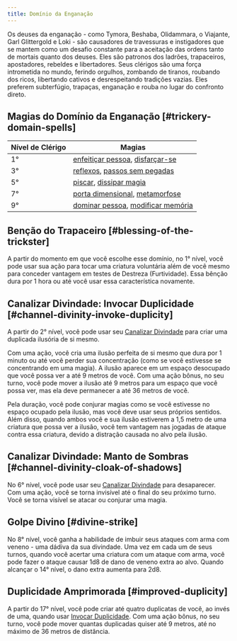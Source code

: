 ```yaml
---
title: Domínio da Enganação
---
```


Os deuses da enganação - como Tymora, Beshaba, Olidammara, o Viajante, Garl Glittergold e Loki - são causadores de travessuras e instigadores que se mantem como um desafio constante para a aceitação das ordens tanto de mortais quanto dos deuses. Eles são patronos dos ladrões, trapaceiros, apostadores, rebeldes e libertadores. Seus clérigos são uma força intrometida no mundo, ferindo orgulhos, zombando de tiranos, roubando dos ricos, libertando cativos e desrespeitando tradições vazias. Eles preferem subterfúgio, trapaças, enganação e rouba no lugar do confronto direto.

## Magias do Domínio da Enganação [#trickery-domain-spells]

| Nível de Clérigo | Magias                                                                                                                               |
| ---------------- | ------------------------------------------------------------------------------------------------------------------------------------ |
| 1°               | [enfeitiçar pessoa](_/kompendium/dnd5/spells?name=enfeitiçar+pessoa), [disfarçar-se](_/kompendium/dnd5/spells?name=disfarçar-se)     |
| 3°               | [reflexos](_/kompendium/dnd5/spells?name=reflexos), [passos sem pegadas](_/kompendium/dnd5/spells?name=passos+sem+pegadas)           |
| 5°               | [piscar](_/kompendium/dnd5/spells?name=piscar), [dissipar magia](_/kompendium/dnd5/spells?name=dissipar+magia)                       |
| 7°               | [porta dimensional](_/kompendium/dnd5/spells?name=porta+dimensional), [metamorfose](_/kompendium/dnd5/spells?name=metamorfose)       |
| 9°               | [dominar pessoa](_/kompendium/dnd5/spells?name=dominar+pessoa), [modificar memória](_/kompendium/dnd5/spells?name=modificar+memória) |

## Benção do Trapaceiro [#blessing-of-the-trickster]

A partir do momento em que você escolhe esse domínio, no 1° nível, você pode usar sua ação para tocar uma criatura voluntária além de você mesmo para conceder vantagem em testes de Destreza (Furtividade). Essa bênção dura por 1 hora ou até você usar essa característica novamente.

## Canalizar Divindade: Invocar Duplicidade [#channel-divinity-invoke-duplicity]

A partir do 2° nível, você pode usar seu [Canalizar Divindade](_/kompendium/dnd5/classes/cleric#channel-divinity) para criar uma duplicada ilusória de si mesmo.

Com uma ação, você cria uma ilusão perfeita de si mesmo que dura por 1 minuto ou até você perder sua concentração (como se você estivesse se concentrando em uma magia). A ilusão aparece em um espaço desocupado que você possa ver a até 9 metros de você. Com uma ação bônus, no seu turno, você pode mover a ilusão até 9 metros para um espaço que você possa ver, mas ela deve permanecer a até 36 metros de você.

Pela duração, você pode conjurar magias como se você estivesse no espaço ocupado pela ilusão, mas você deve usar seus próprios sentidos. Além disso, quando ambos você e sua ilusão estiverem a 1,5 metro de uma criatura que possa ver a ilusão, você tem vantagem nas jogadas de ataque contra essa criatura, devido a distração causada no alvo pela ilusão.

## Canalizar Divindade: Manto de Sombras [#channel-divinity-cloak-of-shadows]

No 6° nível, você pode usar seu [Canalizar Divindade](_/kompendium/dnd5/classes/cleric#channel-divinity) para desaparecer. Com uma ação, você se torna invisível até o final do seu próximo turno. Você se torna visível se atacar ou conjurar uma magia.

## Golpe Divino [#divine-strike]

No 8° nível, você ganha a habilidade de imbuir seus ataques com arma com veneno - uma dádiva da sua divindade. Uma vez em cada um de seus turnos, quando você acertar uma criatura com um ataque com arma, você pode fazer o ataque causar 1d8 de dano de veneno extra ao alvo. Quando alcançar o 14° nível, o dano extra aumenta para 2d8.

## Duplicidade Amprimorada [#improved-duplicity]

A partir do 17° nível, você pode criar até quatro duplicatas de você, ao invés de uma, quando usar [Invocar Duplicidade](#channel-divinity-invoke-duplicity). Com uma ação bônus, no seu turno, você pode mover quantas duplicadas quiser até 9 metros, até no máximo de 36 metros de distância.
